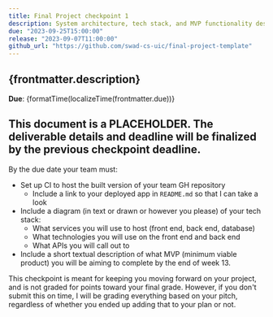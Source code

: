 ```yaml
---
title: Final Project checkpoint 1
description: System architecture, tech stack, and MVP functionality description
due: "2023-09-25T15:00:00"
release: "2023-09-07T11:00:00"
github_url: "https://github.com/swad-cs-uic/final-project-template"
---
```



## {frontmatter.description}

**Due**: {formatTime(localizeTime(frontmatter.due))}

## This document is a PLACEHOLDER. The deliverable details and deadline will be finalized by the previous checkpoint deadline.

By the due date your team must:

- Set up CI to host the built version of your team GH repository
  - Include a link to your deployed app in `README.md` so that I can take a look
- Include a diagram (in text or drawn or however you please) of your tech stack:
  - What services you will use to host (front end, back end, database)
  - What technologies you will use on the front end and back end
  - What APIs you will call out to
- Include a short textual description of what MVP (minimum viable product) you will be aiming to complete by the end of week 13.

This checkpoint is meant for keeping you moving forward on your project, and is
not graded for points toward your final grade. However, if you don't submit this
on time, I will be grading everything based on your pitch, regardless of whether
you ended up adding that to your plan or not.

